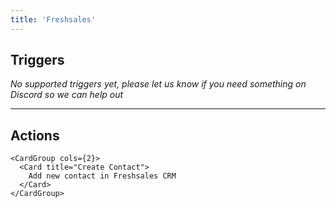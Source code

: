 ```yaml
---
title: 'Freshsales'
---
```


## Triggers

*No supported triggers yet, please let us know if you need something on Discord so we can help out* 


---

## Actions


    <CardGroup cols={2}>
      <Card title="Create Contact">
        Add new contact in Freshsales CRM
      </Card>
    </CardGroup>
  
